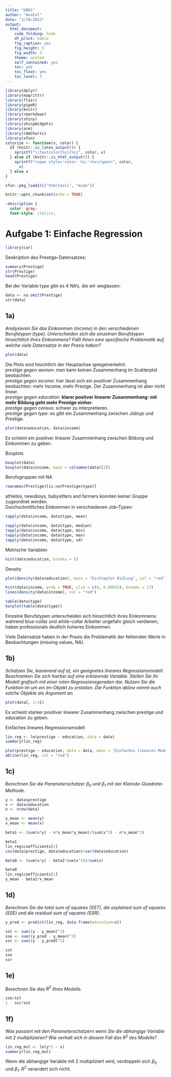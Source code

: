 ```yaml
---
title: "UB01"
author: "Anatol"
date: "3/19/2022"
output:
  html_document:
    code_folding: hide
    df_print: kable
    fig_caption: yes
    fig_height: 5
    fig_width: 5
    theme: united
    self_contained: yes
    toc: yes
    toc_float: yes
    toc_level: 3
---
```


```r
library(dplyr)
library(magrittr)
library(flair)
library(pipeR)
library(knitr)
library(rmarkdown)
library(shiny)
library(shinyWidgets)
library(arm)
library(rAmCharts)
library(xfun)
colorize <- function(x, color) {
  if (knitr::is_latex_output()) {
    sprintf("\\textcolor{%s}{%s}", color, x)
  } else if (knitr::is_html_output()) {
    sprintf("<span style='color: %s;'>%s</span>", color, 
      x)
  } else x
}

xfun::pkg_load2(c("htmltools", "mime"))
```

```r
knitr::opts_chunk$set(echo = TRUE)
```

```css
.description {
  color: gray;
  font-style: italics;
```
# Aufgabe 1: Einfache Regression

```r
library(car)
```

Deskription des Prestige-Datensatzes:

```r
summary(Prestige)
str(Prestige)
head(Prestige)
```

Bei der Variable type gibt es 4 NA's, die wir weglassen:

```r
data <- na.omit(Prestige)
str(data)
```

## 1a)

*Analysieren Sie das Einkommen (income) in den verschiedenen Berufstypen (type). Unterscheiden sich die einzelnen Berufstypen hinsichtlich ihres Einkommens? Fallt Ihnen eine speziﬁsche Problematik auf, welche viele Datensatze in der Praxis haben?*

```r
plot(data)
```

Die Plots sind hisichtlich der Hauptachse spiegelverkehrt.   
*prestige gegen women*: man kann keinen Zusammenhang im Scatterplot beobachten.  
*prestige gegen income*: hier lässt sich ein positiver Zusammenhang beobachten: mehr Income, mehr Prestge. Der Zusammenhang ist aber nicht linear.  
*prestige gegen education*: **klarer positver linearer Zusammenhang: mit mehr Bildung geht mehr Prestige einher.**  
*prestige gegen census*: schwer zu interpretieren.   
*prestige gegen type*: es gibt ein Zusammenhang zwischen Jobtyp und Prestige. 

```r
plot(data$education, data$income)
```

Es scheint ein positiver linearer Zusammenhang zwischen Bildung und Einkommen zu geben.  

Boxplots

```r
boxplot(data)
boxplot(data$income, main = colnames(data)[2])
```

Berufsgruppen mit NA

```r
rownames(Prestige)[is.na(Prestige$type)]
```

athletes, newsboys, babysitters and farmers konnten keiner Gruppe zugeordnet werden.  
Durchschnittliches Einkommen in verschiedenen Job-Typen:  
```r
tapply(data$income, data$type, mean)

```



```r
tapply(data$income, data$type, median)
tapply(data$income, data$type, min)
tapply(data$income, data$type, max)
tapply(data$income, data$type, sd)
```

Metrische Variablen
```r
hist(data$education, breaks = 5)
```

Density
```r
plot(density(data$education), main = "Dichteplot Bidlung", col = "red")
```


```r
hist(data$income, prob = TRUE, ylim = c(0, 0.00015), breaks = 17)
lines(density(data$income), col = "red")
```


```r
table(data$type)
barplot(table(data$type))
```

Einzelne Berufstypen unterscheiden sich hinsichtlich ihres Einkommens: wahrend blue-collar und white-collar Arbeiter ungefahr gleich verdienen, haben professionals deutlich hoheres Einkommen.  

Viele Datensatze haben in der Praxis die Problematik der fehlenden Werte in Beobachtungen (missing values, NA).

## 1b)
*Schatzen Sie, basierend auf a), ein geeignetes lineares Regressionsmodell. Beschranken Sie sich hierbei auf eine
erklarende Variable. Stellen Sie ihr Modell graﬁsch mit einer roten Regressionsgeraden dar. Nutzen Sie die
Funktion lm um ein lm-Objekt zu erstellen. Die Funktion abline nimmt auch solche Objekte als Argument
an.*
```r
plot(data[, 1:4])
```
 
Es scheint starker positiver linearer Zusammenhang zwischen prestige und education zu geben.

Einfaches lineares Regressionsmodell
```r
lin_reg <- lm(prestige ~ education, data = data)
summary(lin_reg)

```
```r
plot(prestige ~ education, data = data, main = "Einfaches lineares Modell")
abline(lin_reg, col = "red")
```


## 1c)
*Berechnen Sie die Parameterschatzer $β_0$ und $β_1$ mit der Kleinste-Quadrate-Methode.*

```r
y <- data$prestige
x <- data$education
n <- nrow(data)

y_mean <- mean(y)
x_mean <- mean(x)

beta1 <- (sum(x*y) - n*x_mean*y_mean)/(sum(x^2) - n*x_mean^2)

beta1
lin_reg$coefficients[2]
cov(data$prestige, data$education)/var(data$education)
```
```r
beta0 <- (sum(x*y) - beta1*sum(x^2))/sum(x)

beta0
lin_reg$coefficients[1]
y_mean - beta1*x_mean
```
## 1d)
*Berechnen Sie die total sum of squares (SST), die explained sum of squares (SSE) und die residual sum of
squares (SSR).*

```r
y_pred <- predict(lin_reg, data.frame(education=x))

sst <- sum((y - y_mean)^2)
sse <- sum((y_pred - y_mean)^2)
ssr <- sum((y - y_pred)^2)

sst
sse
ssr


```

## 1e)
*Berechnen Sie das $R^2$ Ihres Modells.*
```r
sse/sst
1 - ssr/sst
```


## 1f)
*Was passiert mit den Parameterschatzern wenn Sie die abhangige Variable mit 2 multiplizieren? Wie verhalt sich in diesem Fall das $R^2$ des Modells?*

```r
lin_reg_mul <- lm(y*2 ~ x)
summary(lin_reg_mul)


```

Wenn die abhangige Variable mit 2 multipliziert wird, verdoppeln sich $β_0$ und $β_1$. $R^2$ verandert sich nicht.



